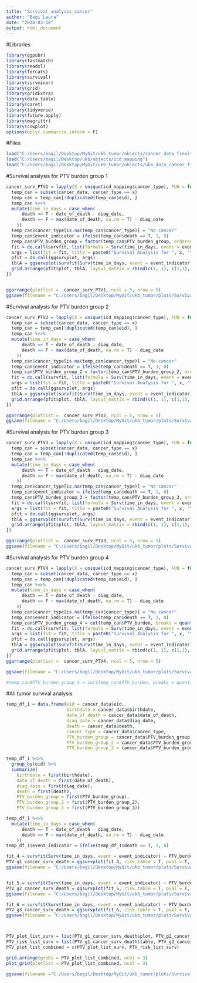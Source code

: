 ```yaml
---
title: "Survival_analysis_cancer"
author: "Bagi Laura"
date: "2024-03-18"
output: html_document
---
```


#Libraries
```r
library(ggpubr)
library(fastmatch)
library(readxl)
library(forcats)
library(survival)
library(survminer)
library(grid)
library(gridExtra)
library(data.table)
library(caret)
library(tidyverse)
library(future.apply)
library(magrittr)
library(cowplot)
options(dplyr.summarise.inform = F)

```

#Files
```r
load("C:/Users/bagil/Desktop/MyGit/ukb_tumor/objects/cancer_data_final")
load("C:/Users/bagil/Desktop/ukb/objects/icd_mapping")
load("C:/Users/bagil/Desktop/MyGit/ukb_tumor/objects/ukb_data_cancer_final")

```


#Survival analysis for PTV burden group 1
```r
cancer_surv_PTV1 = lapply(X = unique(icd_mapping$cancer_type), FUN = function(x){
  temp_can = subset(cancer_data, cancer_type == x)
  temp_can = temp_can[!duplicated(temp_can$eid), ]
  temp_can %<>% 
  mutate(time_in_days = case_when(
      death == T ~ date_of_death - diag_date,
      death == F ~ max(date_of_death, na.rm = T) - diag_date
    ))
  temp_can$cancer_type[is.na(temp_can$cancer_type)] = "No cancer"
  temp_can$event_indicator = ifelse(temp_can$death == T, 1, 0)
  temp_can$PTV_burden_group = factor(temp_can$PTV_burden_group, ordered = T)
  fit = do.call(survfit, list(formula = Surv(time_in_days, event = event_indicator) ~ PTV_burden_group,data = temp_can))
  args = list(fit = fit, title = paste0("Survival Analysis for ", x, "\n(N=", nrow(temp_can), ")"), pval = T, legend = "none")
  pfit = do.call(ggsurvplot, args)
  tblA = ggsurvplot(survfit(Surv(time_in_days, event = event_indicator) ~ PTV_burden_group, data = temp_can), risk.table = T, tables.theme = clean_theme())$table
  grid.arrange(pfit$plot, tblA, layout_matrix = rbind(c(1, 1), c(1,1), c(2, 2)))
})


ggarrange(plotlist =  cancer_surv_PTV1, ncol = 5, nrow = 5)
ggsave(filename = "C:/Users/bagil/Desktop/MyGit/ukb_tumor/plots/Survival/PTV_burden_g1_surv_cancer.png", width = 100, height = 50, units = "cm", dpi = 300)


```

#Survival analysis for PTV burden group 2
```r

cancer_surv_PTV2 = lapply(X = unique(icd_mapping$cancer_type), FUN = function(x){
  temp_can = subset(cancer_data, cancer_type == x)
  temp_can = temp_can[!duplicated(temp_can$eid), ]
  temp_can %<>% 
  mutate(time_in_days = case_when(
      death == T ~ date_of_death - diag_date,
      death == F ~ max(date_of_death, na.rm = T) - diag_date
    ))
  temp_can$cancer_type[is.na(temp_can$cancer_type)] = "No cancer"
  temp_can$event_indicator = ifelse(temp_can$death == T, 1, 0)
  temp_can$PTV_burden_group_2 = factor(temp_can$PTV_burden_group_2, ordered = T)
  fit = do.call(survfit, list(formula = Surv(time_in_days, event = event_indicator) ~ PTV_burden_group_2, data = temp_can))
  args = list(fit = fit, title = paste0("Survival Analysis for ", x, "\n(N=", nrow(temp_can), ")"), pval = T, legend = "none")
  pfit = do.call(ggsurvplot, args)
  tblA = ggsurvplot(survfit(Surv(time_in_days, event = event_indicator) ~ PTV_burden_group_2, data = temp_can), risk.table = T, tables.theme = clean_theme())$table
  grid.arrange(pfit$plot, tblA, layout_matrix = rbind(c(1, 1), c(1,1), c(2, 2)))
})

ggarrange(plotlist =  cancer_surv_PTV2, ncol = 5, nrow = 5)
ggsave(filename = "C:/Users/bagil/Desktop/MyGit/ukb_tumor/plots/Survival/PTV_burden_g2_surv_cancer.png", width = 100, height = 50, units = "cm", dpi = 300)

```

#Survival analysis for PTV burden group 3
```r

cancer_surv_PTV3 = lapply(X = unique(icd_mapping$cancer_type), FUN = function(x){
  temp_can = subset(cancer_data, cancer_type == x)
  temp_can = temp_can[!duplicated(temp_can$eid), ]
  temp_can %<>% 
  mutate(time_in_days = case_when(
      death == T ~ date_of_death - diag_date,
      death == F ~ max(date_of_death, na.rm = T) - diag_date
    ))
  temp_can$cancer_type[is.na(temp_can$cancer_type)] = "No cancer"
  temp_can$event_indicator = ifelse(temp_can$death == T, 1, 0)
  temp_can$PTV_burden_group_3 = factor(temp_can$PTV_burden_group_3, ordered = T)
  fit = do.call(survfit, list(formula = Surv(time_in_days, event = event_indicator) ~ PTV_burden_group_3, data = temp_can))
  args = list(fit = fit, title = paste0("Survival Analysis for ", x, "\n(N=", nrow(temp_can), ")"), pval = T, legend = "none")
  pfit = do.call(ggsurvplot, args)
  tblA = ggsurvplot(survfit(Surv(time_in_days, event = event_indicator) ~ PTV_burden_group_3, data = temp_can), risk.table = T, tables.theme = clean_theme())$table
  grid.arrange(pfit$plot, tblA, layout_matrix = rbind(c(1, 1), c(1,1), c(2, 2)))
})

ggarrange(plotlist =  cancer_surv_PTV3, ncol = 5, nrow = 5)
ggsave(filename = "C:/Users/bagil/Desktop/MyGit/ukb_tumor/plots/Survival/PTV_burden_g3_surv_cancer.png", width = 100, height = 50, units = "cm", dpi = 300)


```

#Survival analysis for PTV burden group 4
```r

cancer_surv_PTV4 = lapply(X = unique(icd_mapping$cancer_type), FUN = function(x){
  temp_can = subset(cancer_data, cancer_type == x)
  temp_can = temp_can[!duplicated(temp_can$eid), ]
  temp_can %<>% 
  mutate(time_in_days = case_when(
      death == T ~ date_of_death - diag_date,
      death == F ~ max(date_of_death, na.rm = T) - diag_date
    ))
  temp_can$cancer_type[is.na(temp_can$cancer_type)] = "No cancer"
  temp_can$event_indicator = ifelse(temp_can$death == T, 1, 0)
  temp_can$PTV_burden_group_4 = cut(temp_can$PTV_burden, breaks = quantile(temp_can$PTV_burden, c(0, 0.05, 0.95, 1)), labels = c("Low", "Medium","High"), include.lowest = T, right = T)
  fit = do.call(survfit, list(formula = Surv(time_in_days, event = event_indicator) ~ PTV_burden_group_4, data = temp_can))
  args = list(fit = fit, title = paste0("Survival Analysis for ", x, "\n(N=", nrow(temp_can), ")"), pval = T, legend = "none")
  pfit = do.call(ggsurvplot, args)
  tblA = ggsurvplot(survfit(Surv(time_in_days, event = event_indicator) ~ PTV_burden_group_4, data = temp_can), risk.table = T, tables.theme = clean_theme())$table
  grid.arrange(pfit$plot, tblA, layout_matrix = rbind(c(1, 1), c(1,1), c(2, 2)))
})
ggarrange(plotlist =  cancer_surv_PTV4, ncol = 5, nrow = 5)

ggsave(filename = "C:/Users/bagil/Desktop/MyGit/ukb_tumor/plots/Survival/PTV_burden_g4_surv_cancer.jpg", width = 100, height = 50, units = "cm", dpi = 300)

#temp_can$PTV_burden_group_4 = cut(temp_can$PTV_burden, breaks = quantile(temp_can$PTV_burden, c(0, 0.01, 0.99, 1)), labels = c("Low", "Medium","High"), include.lowest = T, right = T)

```

#All tumor survival analysis
```r
temp_df_1 = data.frame(eid = cancer_data$eid,
                       birthdate = cancer_data$birthdate,
                       date_of_death = cancer_data$date_of_death,
                       diag_date = cancer_data$diag_date,
                       death = cancer_data$death,
                       cancer_type = cancer_data$cancer_type,
                       PTV_burden_group = cancer_data$PTV_burden_group,
                       PTV_burden_group_2 = cancer_data$PTV_burden_group_2,
                       PTV_burden_group_3 = cancer_data$PTV_burden_group_3)

temp_df_1 %<>%
  group_by(eid) %>%
  summarize(
    birthdate = first(birthdate),
    date_of_death = first(date_of_death),
    diag_date = first(diag_date),
    death = first(death),
    PTV_burden_group = first(PTV_burden_group),
    PTV_burden_group_2 = first(PTV_burden_group_2),
    PTV_burden_group_3 = first(PTV_burden_group_3))

temp_df_1 %<>% 
  mutate(time_in_days = case_when(
      death == T ~ date_of_death - diag_date,
      death == F ~ max(date_of_death, na.rm = T) - diag_date
    ))
temp_df_1$event_indicator = ifelse(temp_df_1$death == T, 1, 0)

fit_4 = survfit(Surv(time_in_days, event = event_indicator) ~ PTV_burden_group, data = temp_df_1)
PTV_g1_cancer_surv_death = ggsurvplot(fit_4, risk.table = T, pval = T, tables.theme = clean_theme(), title = paste0("Survival Analysis for Tumors (PTV burden group 1)"))
ggsave(filename = "C:/Users/bagil/Desktop/MyGit/ukb_tumor/plots/Survival/PTV_g1_tumor_surv.png", plot = PTV_g1_cancer_surv_death$plot, width = 60, height = 30, units = "cm", dpi = 300)


fit_5 = survfit(Surv(time_in_days, event = event_indicator) ~ PTV_burden_group_2, data = temp_df_1)
PTV_g2_cancer_surv_death = ggsurvplot(fit_5, risk.table = T, pval = T, tables.theme = clean_theme(), title = paste0("Survival Analysis for Tumors (PTV burden group 2)"))
ggsave(filename = "C:/Users/bagil/Desktop/MyGit/ukb_tumor/plots/Survival/PTV_g2_tumor_surv.png", plot = PTV_g2_cancer_surv_death$plot, width = 60, height = 30, units = "cm", dpi = 300)

fit_6 = survfit(Surv(time_in_days, event = event_indicator) ~ PTV_burden_group_3, data = temp_df_1)
PTV_g3_cancer_surv_death = ggsurvplot(fit_6, risk.table = T, pval = T, tables.theme = clean_theme(), title = paste0("Survival Analysis for Tumors (PTV burden group 3)"))
ggsave(filename = "C:/Users/bagil/Desktop/MyGit/ukb_tumor/plots/Survival/PTV_g3_tumor_surv.png", plot = PTV_g3_cancer_surv_death$plot, width = 60, height = 30, units = "cm", dpi = 300)



PTV_plot_list_surv = list(PTV_g1_cancer_surv_death$plot, PTV_g2_cancer_surv_death$plot, PTV_g3_cancer_surv_death$plot)
PTV_risk_list_surv = list(PTV_g1_cancer_surv_death$table, PTV_g2_cancer_surv_death$table, PTV_g3_cancer_surv_death$table)
PTV_plot_list_combined = c(PTV_plot_list_surv, PTV_risk_list_surv)

grid.arrange(grobs = PTV_plot_list_combined, ncol = 3)
plot_grid(plotlist = PTV_plot_list_combined, ncol = 3)

ggsave(filename ="C:/Users/bagil/Desktop/MyGit/ukb_tumor/plots/Survival/PTV_cancer_all_surv.png", width = 100, height = 50, units = "cm", dpi = 300 )


```


```r


```


```r


```

